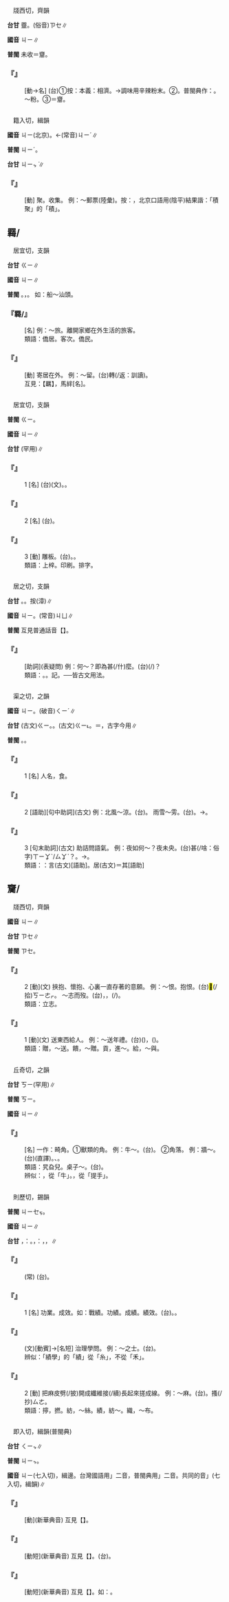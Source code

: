 
=={{ruby|虀|ㄐㄧ}}==

　牋西切，齊韻

'''台甘''' 虀。(俗音)<rt>ㄗㆤ</rt>∥

'''國音''' <rt>ㄐㄧ</rt>∥

'''普閩''' 未收＝齏。

    

==='''『{{ruby|虀|ㄐㄧ}}』'''===
: [動→名] (台)①按：本義：相濟。→調味用辛辣粉末。②{{ruby|鹹|ㄍㄧㆰˊ}}{{ruby|菜|ㄘㄞ˪}}。普閩典作：{{ruby|齏|ㄐㄧ}}。 ～粉。③＝齏。
    

=={{ruby|集|ㄐㄧ}}==

　籍入切，緝韻

'''國音''' <rt>ㄐㄧ</rt>(北京)。←(常音)<rt>ㄐㄧˊ</rt>∥

'''普閩''' <rt>ㄐㄧˊ</rt>。

'''台甘''' <rt>ㄐㄧㆴ ͘</rt>∥

    

==='''『{{ruby|集|ㄐㄧ}}』'''===
: [動] 聚。收集。 例：～郵票(陸彙)。按：{{ruby|集|ㄐㄧˊ}}，北京口語用{{ruby|：|ㄐㄧ}}(陰平)結果諧：「積聚」的「積」。
    

==羇/{{ruby|<mark>&#xf815c;</mark>|ㄐㄧ}}==

　居宜切，支韻

'''台甘''' <rt>ㄍㄧ</rt>∥

'''國音''' <rt>ㄐㄧ</rt>∥

'''普閩''' {{ruby|(文)|ㄍㄧ}}。{{ruby|(白)|ㄍㄨㄚ}}，{{ruby|中|ㄉㄧㆲ}}{{ruby|途|ㄉㆦˊ}}{{ruby|暫|ㄐㄧㆰ˫/ㄗㆰ˫}}{{ruby|停|ㄊㄧㄥˊ}}。 如：船～汕頭。

    

==='''『羇/{{ruby|<mark>&#xf815c;</mark>|ㄐㄧ}}』'''===
: [名] 例：～旅。離開家鄉在外生活的旅客。
:類語：僑居。客次。僑民。
:
    

==='''『{{ruby|羇|ㄐㄧ}}』'''===
: [動] 寄居在外。 例：～留。(台){{ruby|停|ㄊㄧㄥˊ}}{{ruby|滯|ㄉㄨㄚ˪}}{{ruby|外|ㆣㄨㄚ˫}}{{ruby|鄉|ㄏㄧㆲ}}{{ruby|無|ㆠㄜˊ}}轉(/返：訓讀){{ruby|·|ㄉㆭˋ}}{{ruby|來|·ㄌㄞˊ}}。
:互見：【羈】，馬絆[名]。
:
    

=={{ruby|剞|ㄐㄧ}}==

　居宜切，支韻

'''普閩''' <rt>ㄍㄧ</rt>。

'''國音''' <rt>ㄐㄧ</rt>∥

'''台甘''' {{ruby|(文)|ㄍㄧˊ}}{{ruby|。|ㄍㄧˋ}}(罕用)∥

    

==='''『{{ruby|剞|ㄐㄧ}}{{ruby|劂|ㄐㄩㄝˊ}}』'''===
:1  [名] (台){{ruby|剞|ㄍㄧ}}{{ruby|劂|ㄎㄨㄚㆵ}}(文)。{{ruby|雕|ㄉㄧㄠ}}{{ruby|刻|ㄎㄧㆤㆶ}}{{ruby|丌|ㆤ}}{{ruby|技|ㄍㄧ˫}}{{ruby|術|ㄙㄨㆵ ͘}}。
    

==='''『{{ruby|剞|ㄐㄧ}}{{ruby|劂|ㄐㄩㄝˊ}}』'''===
:2  [名] (台){{ruby|雕|ㄉㄧㄠ}}{{ruby|刻|ㄎㄧㆤㆶ}}{{ruby|用|ㄧㄥ˫/ㄧㆲ˫}}{{ruby|丌|ㆤ}}{{ruby|彎|ㄨㄢ}}{{ruby|刀|ㄉㄜ}}。
    

==='''『{{ruby|剞|ㄐㄧ}}{{ruby|劂|ㄐㄩㄝˊ}}』'''===
:3  [動] 雕板。(台){{ruby|刻|ㄎㄧㆤㆶ}}{{ruby|板|ㄅㄢˋ}}。{{ruby|刻|ㄎㄧㆤㆶ}}{{ruby|冊|ㄘㆤㆷ}}。
:類語：上梓。印刷。排字。
:
:
    

=={{ruby|居|ㄐㄧ}}==

　居之切，支韻

'''台甘''' {{ruby|(文)|ㄍㄨ}}。{{ruby|(語)|ㄨ}}。按{{ruby|：|ㄍㄧ}}(漳)∥

'''國音''' <rt>ㄐㄧ</rt>。(常音)<rt>ㄐㄩ</rt>∥

'''普閩''' 互見普通話音【{{ruby|居|ㄐㄩ}}】。

    

==='''『{{ruby|居|ㄐㄧ}}』'''===
: [助詞](表疑問) 例：何～？即為甚(/什)麼。(台){{ruby|為|ㄨㄧ˫}}{{ruby|甚|ㄒㄧㆬˋ/ㄙㆩˋ}}{{ruby|麼|ㄇㄧㆷ ͘}}(/{{ruby|甚|ㄒㄧㆩˋ}}{{ruby|物|ㄇㄧㆷ ͘}})？
:類語：{{ruby|居|ㄐㄧ}}。{{ruby|其|ㄐㄧ}}。記。──皆古文用法。
:
    

=={{ruby|其|ㄐㄧ}}==

　渠之切，之韻

'''國音''' <rt>ㄐㄧ</rt>。(破音)<rt>ㄑㄧˊ</rt>{{ruby|。|ㄐㄧ˪}}∥

'''台甘''' (古文)<rt>ㄍㄧ</rt>。{{ruby|(文)|ㄍㄧˊ}}。(古文)<rt>ㄍㄧ˪</rt>。{{ruby|(語)|ㆤˊ}}＝{{ruby|丌|ㆤˊ}}，古字今用∥

'''普閩''' {{ruby|(文)|ㄍㄧˊ}}。{{ruby|(白)|ㄍㆤˊ}}。

    

==='''『{{ruby|其|ㄐㄧ}}』'''===
:1  [名] 人名，{{ruby|酈|ㄌㄧˋ}}食{{ruby|其|ㄐㄧ}}。
    

==='''『{{ruby|其|ㄐㄧ}}』'''===
:2  [語助][句中助詞](古文) 例：北風～涼。(台){{ruby|北|ㄅㄚㆶ}}{{ruby|風|ㄏㆲ}}{{ruby|涼|ㄌㄧㄤˊ}}{{ruby|冷|ㄌㄧㄥˋ}}。 雨雪～雱。(台){{ruby|落|ㄌㄜㆷ ͘}}{{ruby|雪|ㄙㆤㆷ}}{{ruby|雱|ㄅㆲˊ}}{{ruby|雱|ㄅㆲˊ}}。→{{ruby|雪|ㄙㆤㆷ}}{{ruby|蓬|ㄆㆲ˫}}{{ruby|蓬|ㄆㆲ˫}}{{ruby|落|ㄌㄜㆷ ͘}}。
    

==='''『{{ruby|其|ㄐㄧ}}』'''===
:3  [句末助詞](古文) 助詰問語氣。 例：夜如何～？夜未央。(台){{ruby|暝|ㄇㆤˊ/ㄇㄧˊ}}甚(/啥：俗字)<rt>ㄒㄧㆩˋ/ㄙㆩˋ</rt>{{ruby|物|ㄇㄧㆷ ͘}}{{ruby|款|ㄎㄨㄢˋ}}{{ruby|咧|ㄌㆤ˪}}？{{ruby|猶|ㄧㄠˋ}}{{ruby|未|ㆠㄨㆤ˫/ㆠㆤ˫}}{{ruby|半|ㄅㄨㆩ˪}}{{ruby|暝|ㄇㆤˊ/ㄇㄧˊ}}。→{{ruby|猶|ㄧㄠˋ}}{{ruby|未|ㆠㄨㆤ˫/ㆠㆤ˫}}{{ruby|天|ㄊㆪ}}{{ruby|光|ㄍㆭ}}。
:類語：{{ruby|其|ㄐㄧ}}：言(古文)[語助]。居(古文)＝其[語助]
:
    

==齎/{{ruby|<mark>&#xf8ea7;</mark>|ㄐㄧ}}==

　牋西切，齊韻

'''國音''' <rt>ㄐㄧ</rt>∥

'''台甘''' <rt>ㄗㆤ</rt>∥

'''普閩''' <rt>ㄗㆤ</rt>。

    

==='''『{{ruby|齎|ㄐㄧ}}』'''===
:2  [動](文) 挾抱、懷抱、心裏一直存著的意願。 例：～恨。抱恨。(台)<mark>&#xf8f6c;</mark>(/拾)<rt>ㄎㄧㄜㆷ</rt>{{ruby|恨|ㄏㄧㄣ˫/ㄏㄨㄣ˫}}。 ～志而歿。(台){{ruby|懷|ㄏㄨㄞˊ}}{{ruby|志|ㄐㄧ˪}}，{{ruby|有|ㄨ˫}}{{ruby|志|ㄐㄧ˪}}{{ruby|氣|ㄎㄧ˪}}，{{ruby|未|ㆠㄨㆤ˫/ㆠㆤ˫}}{{ruby|達|ㄉㄚㆵ ͘}}{{ruby|到|ㄍㄠ˪}}{{ruby|志|ㄐㄧ˪}}{{ruby|願|ㆣㄨㄢ˫}}{{ruby|著|ㄉㄧㄜㆷ}}(/{{ruby|都|ㄉㄜ˫}}){{ruby|死|·ㄒㄧˋ}}{{ruby|去|ㄎㄧ˪}}。
:類語：立志。
:
    

==='''『{{ruby|齎|ㄐㄧ}}』'''===
:1  [動](文) 送東西給人。 例：～送年禮。(台){{ruby|送|ㄙㄤ˪}}{{ruby|年|ㄋㄧˊ}}({{ruby|禮|ㄌㆤˋ}})，{{ruby|送|ㄙㄤ˪}}{{ruby|節|ㄗㆤㆷ}}({{ruby|禮|ㄌㆤˋ}})。
:類語：贈，～送。饋，～贈。貢，進～。給，～與。
:
    

=={{ruby|犄|ㄐㄧ}}==

　丘奇切，之韻

'''台甘''' <rt>ㄎㄧ</rt>(罕用)∥

'''普閩''' <rt>ㄎㄧ</rt>。

'''國音''' <rt>ㄐㄧ</rt>∥

    

==='''『{{ruby|犄|ㄐㄧ}}{{ruby|角|ㄐㄧㄠˇ}}』'''===
: [名] 一作：畸角。①獸類的角。 例：牛～。(台){{ruby|牛|ㆣㄨˊ}}{{ruby|角|ㄍㄚㆶ}}。 ②角落。 例：牆～。(台){{ruby|牆|ㄑㄧㆧˊ/ㄑㄧㆫˊ}}{{ruby|仔|ㄚ}}{{ruby|角|ㄍㄚㆶ}}(直譯)。{{ruby|壁|ㄅㄧㄚㆷ}}{{ruby|角|ㄍㄚㆶ}}、{{ruby|壁|ㄅㄧㄚㆷ}}{{ruby|邊|ㄅㆪ}}。
:類語：旯旮兒。桌子～。(台){{ruby|桌|ㄉㄜㆷ}}{{ruby|仔|ㄚ}}{{ruby|角|ㄍㄚㆶ}}。
:
:辨似：{{ruby|犄|ㄐㄧ}}，從「牛」。{{ruby|掎|ㄐㄧˇ}}，從「提手」。
:
    

=={{ruby|績|ㄐㄧ}}==

　則歷切，錫韻

'''普閩''' <rt>ㄐㄧㆤㆶ</rt>。

'''國音''' <rt>ㄐㄧ</rt>∥

'''台甘''' {{ruby|(文)|ㄐㄧㆤㆶ}}，{{ruby|按|ㄢ˪}}：{{ruby|功|ㄍㆲ}}{{ruby|績|ㄐㄧㆤㆶ}}。{{ruby|(語)|ㄗㆤㆷ}}，{{ruby|如|ㄌㄨˊ}}：{{ruby|紡|ㄆㄤˋ}}{{ruby|績|ㄗㆤㆷ}}，{{ruby|紡|ㄆㄤˋ}}{{ruby|織|ㄐㄧㆵ}}{{ruby|也|ㄧㄚ˪}}{{ruby|。|ㄐㄧㄜㆷ}}，{{ruby|棉|ㄇㄧˊ}}{{ruby|績|ㄐㄧㄜㆷ}}{{ruby|被|ㄆㄨㆤ˫/ㄆㆤ˫}}∥

    

==='''『{{ruby|豐|ㄈㄥ}}{{ruby|功|ㄍㄨㄥ}}{{ruby|偉|ㄨㄟˇ}}{{ruby|績|ㄐㄧ}}』'''===
: (常) (台){{ruby|真|ㄐㄧㄣ}}{{ruby|誠|ㄐㄧㆩˊ}}{{ruby|偉|ㄨㄧˋ}}{{ruby|大|ㄉㄞ˫}}{{ruby|丌|ㆤ}}{{ruby|功|ㄍㆲ}}{{ruby|勞|ㄌㄜˊ}}。
:
    

==='''『{{ruby|績|ㄐㄧ}}』'''===
:1  [名] 功業。成效。如：戰績。功績。成績。績效。(台){{ruby|成|ㄒㄧㄥˊ}}{{ruby|果|ㄍㄜˋ}}。{{ruby|成|ㄒㄧㄥˊ}}{{ruby|績|ㄐㄧㆤㆶ}}。
    

==='''『{{ruby|績|ㄐㄧ}}{{ruby|學|ㄒㄩㄝˊ}}』'''===
: (文)[動賓]→[名短] 治理學問。 例：～之士。(台){{ruby|學|ㄏㄚㆶ ͘}}{{ruby|問|ㆠㄨㄣ˫}}{{ruby|淵|ㄧㄢ}}{{ruby|博|ㄆㆦㆶ}}{{ruby|丌|ㆤ}}{{ruby|人|ㄌㄤˊ}}。
:辨似：「績學」的「績」從「糸」，不從「禾」。
:
    

==='''『{{ruby|績|ㄐㄧ}}』'''===
:2  [動] 把麻皮劈(/披)開成纖維接(/續)長起來搓成線。 例：～麻。(台){{ruby|扒|ㄅㆤㆷ}}{{ruby|接|ㄐㄧㄚㆴ}}{{ruby|麻|ㄇㄨㄚˊ}}{{ruby|絲|ㄒㄧ}}。搔(/抄)<rt>ㄙㄜ</rt>{{ruby|歸|ㄍㄨㄧ}}{{ruby|條|ㄉㄧㄠˊ}}。
:類語：擰，撚。紡，～絲。績，紡～。織，～布。
:
    

=={{ruby|緝|ㄐㄧ}}==

　即入切，緝韻(普閩典)

'''台甘''' <rt>ㄑㄧㆴ</rt>∥

'''普閩''' <rt>ㄐㄧㆴ</rt>{{ruby|。|ㄑㄧㆴ}}。

'''國音''' <rt>ㄐㄧ</rt>{{ruby|。|ㄑㄧ}}(七入切)，緝邊。台灣國語用{{ruby|「|ㄑㄧ}}{{ruby|、|ㄑㄧˋ}}」二音，普閩典用{{ruby|「|ㄐㄧ}}{{ruby|、|ㄑㄧ}}」二音。共同的音{{ruby|「|ㄑㄧ}}」(七入切，緝韻)∥

    

==='''『{{ruby|緝|ㄐㄧ}}{{ruby|捕|ㄅㄨˇ}}』'''===
: [動](新華典音) 互見【{{ruby|緝|ㄑㄧˋ}}】。
    

==='''『{{ruby|緝|ㄐㄧ}}{{ruby|私|ㄙ}}』'''===
: [動短](新華典音) 互見【{{ruby|緝|ㄑㄧˋ}}】。(台){{ruby|掠|ㄌㄧㄚㆷ ͘}}{{ruby|走|ㄗㄠˋ}}{{ruby|私|ㄙㄨ}}。
    

==='''『{{ruby|通|ㄊㄨㄥ}}{{ruby|緝|ㄐㄧ}}』'''===
: [動短](新華典音) 互見【{{ruby|緝|ㄑㄧˋ}}】。如：{{ruby|通|ㄊㄨㄥ}}{{ruby|緝|ㄑㄧˋ}}。
    
